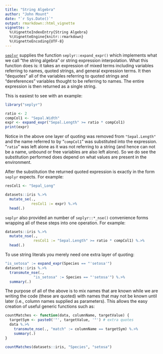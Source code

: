 ```yaml
---
title: "String Algebra"
author: "John Mount"
date: "`r Sys.Date()`"
output: rmarkdown::html_vignette
vignette: >
  %\VignetteIndexEntry{String Algebra}
  %\VignetteEngine{knitr::rmarkdown}
  %\VignetteEncoding{UTF-8}
---
```


[`seplyr`](https://winvector.github.io/seplyr/index.html) supplies the function 
`seplyr::expand_expr()` which implements what we call "the string algebra"
or string expression interpolation.
What this function does is: it takes an expression of mixed terms including variables
referring to names, quoted strings, and general expression terms.  It then "dequotes"
all of the variables referring to quoted strings and  "dereferences" variables 
thought to be referring to names.  The entire expression is then returned as a single string.

This is easiest to see with an example:

```r
library("seplyr")

ratio <- 2
compCol1 <- "Sepal.Width"
expr <- expand_expr("Sepal.Length" >= ratio * compCol1)
print(expr)
```

Notice in the above one layer of quoting was removed from `"Sepal.Length"` and the name
referred to by "`compCol1`" was substituted into the expression. "`ratio`" was left
alone as it was not referring to a string (and hence can not be a name, unbound or free variables
are also left alone).  So we do see the substitution performed does depend on what values
are present in the environment.

After the substitution the returned quoted expression is exactly in the form `seplyr` expects.
For example:

```r
resCol1 <- "Sepal_Long"

datasets::iris %.>%
  mutate_se(., 
            resCol1 := expr) %.>%
  head(.)
```

`seplyr` also provided an number of `seplyr::*_nse()` convenience forms wrapping all of these steps into
one operation.  For example:

```r
datasets::iris %.>%
  mutate_nse(., 
             resCol1 := "Sepal.Length" >= ratio * compCol1) %.>%
  head(.)
```

To use string literals you merely need one extra layer of quoting:

```r
"is_setosa" := expand_expr(Species == "'setosa'")
datasets::iris %.>%
  transmute_nse(., 
             "is_setosa" := Species == "'setosa'") %.>%
  summary(.)
```

The purpose of all of the above is to mix names that are known while we are 
writing the code (these are quoted) with names that may not be known until later
(i.e., column names supplied as parameters).  This allows the easy creation of 
useful generic functions such as:

```r
countMatches <- function(data, columnName, targetValue) {
  targetSym <- paste0('"', targetValue, '"') # extra quotes
  data %.>%
    transmute_nse(., "match" := columnName == targetSym) %.>%
    summary(.)
}

countMatches(datasets::iris, "Species", "setosa")
```


